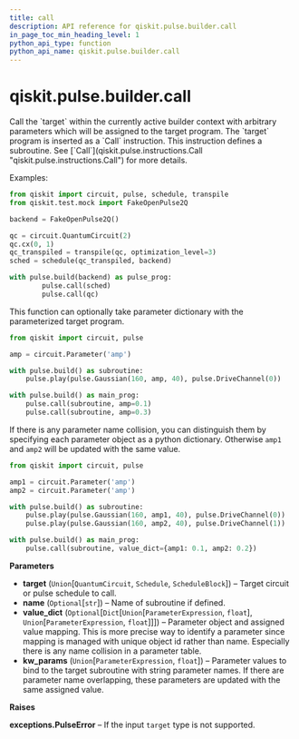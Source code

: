 ```yaml
---
title: call
description: API reference for qiskit.pulse.builder.call
in_page_toc_min_heading_level: 1
python_api_type: function
python_api_name: qiskit.pulse.builder.call
---
```


<span id="qiskit-pulse-builder-call" />

# qiskit.pulse.builder.call

<Function id="qiskit.pulse.builder.call" isDedicatedPage={true} github="https://github.com/qiskit/qiskit/tree/stable/0.20/qiskit/pulse/builder.py" signature="call(target, name=None, value_dict=None, **kw_params)">
  Call the `target` within the currently active builder context with arbitrary parameters which will be assigned to the target program.

  <Admonition title="Note" type="note">
    The `target` program is inserted as a `Call` instruction. This instruction defines a subroutine. See [`Call`](qiskit.pulse.instructions.Call "qiskit.pulse.instructions.Call") for more details.
  </Admonition>

  Examples:

  ```python
  from qiskit import circuit, pulse, schedule, transpile
  from qiskit.test.mock import FakeOpenPulse2Q

  backend = FakeOpenPulse2Q()

  qc = circuit.QuantumCircuit(2)
  qc.cx(0, 1)
  qc_transpiled = transpile(qc, optimization_level=3)
  sched = schedule(qc_transpiled, backend)

  with pulse.build(backend) as pulse_prog:
          pulse.call(sched)
          pulse.call(qc)
  ```

  This function can optionally take parameter dictionary with the parameterized target program.

  ```python
  from qiskit import circuit, pulse

  amp = circuit.Parameter('amp')

  with pulse.build() as subroutine:
      pulse.play(pulse.Gaussian(160, amp, 40), pulse.DriveChannel(0))

  with pulse.build() as main_prog:
      pulse.call(subroutine, amp=0.1)
      pulse.call(subroutine, amp=0.3)
  ```

  If there is any parameter name collision, you can distinguish them by specifying each parameter object as a python dictionary. Otherwise `amp1` and `amp2` will be updated with the same value.

  ```python
  from qiskit import circuit, pulse

  amp1 = circuit.Parameter('amp')
  amp2 = circuit.Parameter('amp')

  with pulse.build() as subroutine:
      pulse.play(pulse.Gaussian(160, amp1, 40), pulse.DriveChannel(0))
      pulse.play(pulse.Gaussian(160, amp2, 40), pulse.DriveChannel(1))

  with pulse.build() as main_prog:
      pulse.call(subroutine, value_dict={amp1: 0.1, amp2: 0.2})
  ```

  **Parameters**

  *   **target** (`Union`\[`QuantumCircuit`, `Schedule`, `ScheduleBlock`]) – Target circuit or pulse schedule to call.
  *   **name** (`Optional`\[`str`]) – Name of subroutine if defined.
  *   **value\_dict** (`Optional`\[`Dict`\[`Union`\[`ParameterExpression`, `float`], `Union`\[`ParameterExpression`, `float`]]]) – Parameter object and assigned value mapping. This is more precise way to identify a parameter since mapping is managed with unique object id rather than name. Especially there is any name collision in a parameter table.
  *   **kw\_params** (`Union`\[`ParameterExpression`, `float`]) – Parameter values to bind to the target subroutine with string parameter names. If there are parameter name overlapping, these parameters are updated with the same assigned value.

  **Raises**

  **exceptions.PulseError** – If the input `target` type is not supported.
</Function>

